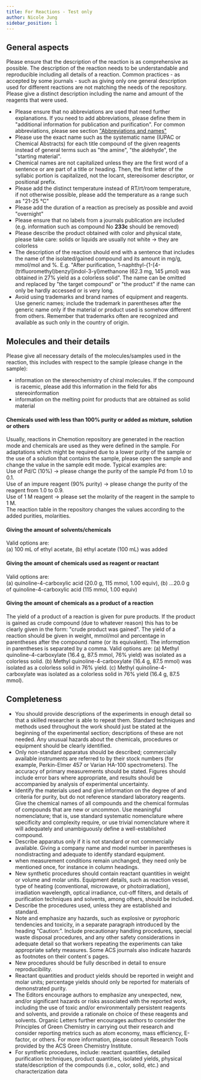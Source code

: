 ```yaml
---
title: For Reactions - Test only
author: Nicole Jung
sidebar_position: 1
---
```


## General aspects

Please ensure that the description of the reaction is as comprehensive as possible. The description of the reaction needs to be understandable and reproducible including all details of a reaction. Common practices - as accepted by some journals - such as giving only one general description used for different reactions are not matching the needs of the repository. Please give a distinct description including the name and amount of the reagents that were used.

- Please ensure that no abbreviations are used that need further explanations. If you need to add abbreviations, please define them in "additional information for publication and purification". For common abbreviations, please see section ["Abbreviations and names"](#abbreviations-and-names)
- Please use the exact name such as the systematic name (IUPAC or Chemical Abstracts) for each title compound of the given reagents instead of general terms such as "the amine", "the aldehyde", the "starting material". 
- Chemical names are not capitalized unless they are the first word of a sentence or are part of a title or heading. Then, the first letter of the syllabic portion is capitalized, not the locant, stereoisomer descriptor, or positional prefix.
- Please add the distinct temperature instead of RT/rt/room temperature, if not otherwise possible, please add the temperature as a range such as "21-25 °C"
- Please add the duration of a reaction as precisely as possible and avoid "overnight"
- Please ensure that no labels from a journals publication are included (e.g. information such as compound No **233c** should be removed)
- Please describe the product obtained with color and physical state, please take care: solids or liquids are usually not white -> they are colorless
- The description of the reaction should end with a sentence that includes the name of the isolated/gained compound and its amount in mg/g, mmol/mol and %. E.g. "After purification, 1-naphthyl-{1-[4-(trifluoromethyl)benzyl]indol-3-yl}methanone (62.3 mg, 145 μmol) was obtained in 27% yield as a colorless solid". The name can be omitted and replaced by "the target compound" or "the product" if the name can only be hardly accessed or is very long.
- Avoid using trademarks and brand names of equipment and reagents. Use generic names; include the trademark in parentheses after the generic name only if the material or product used is somehow different from others. Remember that trademarks often are recognized and available as such only in the country of origin.

## Molecules and their details

Please give all necessary details of the molecules/samples used in the reaction, this includes with respect to the sample (please change in the sample):
- information on the stereochemistry of chiral molecules. If the compound is racemic, please add this information in the field for abs stereoinformation
- information on the melting point for products that are obtained as solid material

#### Chemicals used with less than 100% purity or added as mixture, solution or others

Usually, reactions in Chemotion repository are generated in the reaction mode and chemicals are used as they were defined in the sample. For adaptations which might be required due to a lower purity of the sample or the use of a solution that contains the sample, please open the sample and change the value in the sample edit mode. Typical examples are: <br/>
Use of Pd/C (10%) -> please change the purity of the sample Pd from 1.0 to 0.1.<br/>
Use of an impure reagent (90% purity) -> please change the purity of the reagent from 1.0 to 0.9.<br/>
Use of 1 M reagent -> please set the molarity of the reagent in the sample to 1 M. <br/>
The reaction table in the repository changes the values according to the added purities, molarities. 

#### Giving the amount of solvents/chemicals 
Valid options are:  
(a) 100 mL of ethyl acetate, 
(b) ethyl acetate (100 mL) was added

#### Giving the amount of chemicals used as reagent or reactant 
Valid options are:  
(a) quinoline-4-carboxylic acid (20.0 g, 115 mmol, 1.00 equiv), 
(b) …20.0 g of quinoline-4-carboxylic acid (115 mmol, 1.00 equiv)

#### Giving the amount of chemicals as a product of a reaction 
The yield of a product of a reaction is given for pure products. If the product is gained as crude compound (due to whatever reason) this has to be clearly given in the form: "crude product was gained". The yield of a reaction should be given in weight, mmol/mol and percentage in parentheses after the compound name (or its equivalent). The informqtion in parentheses is separated by a comma. 
Valid options are: 
(a) Methyl quinoline-4-carboxylate (16.4 g, 87.5 mmol, 76% yield) was isolated as a colorless solid.
(b) Methyl quinoline-4-carboxylate (16.4 g, 87.5 mmol) was isolated as a colorless solid in 76% yield.
(c) Methyl quinoline-4-carboxylate was isolated as a colorless solid in 76% yield (16.4 g, 87.5 mmol).


## Completeness
- You should provide descriptions of the experiments in enough detail so that a skilled researcher is able to repeat them. Standard techniques and methods used throughout the work should just be stated at the beginning of the experimental section; descriptions of these are not needed. Any unusual hazards about the chemicals, procedures or equipment should be clearly identified.
- Only non-standard apparatus should be described; commercially available instruments are referred to by their stock numbers (for example, Perkin-Elmer 457 or Varian HA-100 spectrometers). The accuracy of primary measurements should be stated. Figures should include error bars where appropriate, and results should be accompanied by analysis of experimental uncertainty.
- Identify the materials used and give information on the degree of and criteria for purity, but do not reference standard laboratory reagents. Give the chemical names of all compounds and the chemical formulas of compounds that are new or uncommon. Use meaningful nomenclature; that is, use standard systematic nomenclature where specificity and complexity require, or use trivial nomenclature where it will adequately and unambiguously define a well-established compound.
- Describe apparatus only if it is not standard or not commercially available. Giving a company name and model number in parentheses is nondistracting and adequate to identify standard equipment.
- when measurement conditions remain unchanged, they need only be mentioned once, for instance in column headings.
- New synthetic procedures should contain reactant quantities in weight or volume and molar units. Equipment details, such as reaction vessel, type of heating (conventional, microwave, or photoirradiation), irradiation wavelength, optical irradiance, cut-off filters, and details of purification techniques and solvents, among others, should be included.
- Describe the procedures used, unless they are established and standard. 
- Note and emphasize any hazards, such as explosive or pyrophoric tendencies and toxicity, in a separate paragraph introduced by the heading “Caution:”. Include precautionary handling procedures, special waste disposal procedures, and any other safety considerations in adequate detail so that workers repeating the experiments can take appropriate safety measures. Some ACS journals also indicate hazards as footnotes on their content´s pages.
- New procedures should be fully described in detail to ensure reproducibility.
- Reactant quantities and product yields should be reported in weight and molar units; percentage yields should only be reported for materials of demonstrated purity.
- The Editors encourage authors to emphasize any unexpected, new, and/or significant hazards or risks associated with the reported work, including the use of toxic and/or environmentally persistent reagents and solvents, and provide a rationale on choice of these reagents and solvents. Organic Letters further encourages authors to consider the Principles of Green Chemistry in carrying out their research and consider reporting metrics such as atom economy, mass efficiency, E-factor, or others. For more information, please consult Research Tools provided by the ACS Green Chemistry Institute.
- For synthetic procedures, include: reactant quantities, detailed purification techniques, product quantities, isolated yields, physical state/description of the compounds (i.e., color, solid, etc.) and characterization data


